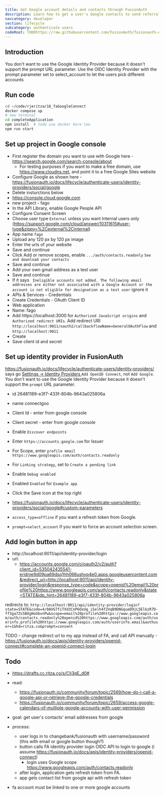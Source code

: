 ```yaml
---
title: Get Google account details and contacts through FusionAuth
description: Learn how to get a user's Google contacts to send referral emails.
navcategory: developer
section: lifecycle
subcategory: authenticate users
codeRoot: TODOhttps://raw.githubusercontent.com/FusionAuth/fusionauth-example-node-sso/main
---
```


## Introduction

You don't want to use the Google Identity Provider because it doesn't support the prompt URL parameter.
Use the OIDC Identity Provider with the prompt parameter set to select_account to let the users pick different accounts

## Run code

```sh
cd ~/code/rjeritza/16_faGoogleConnect
docker compose up
# new terminal
cd completeApplication
npm install  # todo use docker here too
npm run start

```

## Set up project in Google console

- First register the domain you want to use with Google here - https://search.google.com/search-console/about
  - For testing purposes if you want to make a free domain, use https://www.cloudns.net, and point it to a free Google Sites website
- Configure Google as shown here - https://fusionauth.io/docs/lifecycle/authenticate-users/identity-providers/social/google
- Delete insturctions below
- https://console.cloud.google.com
- new project - fago
- In the API Library, enable Google People API
- Configure Consent Screen
- Choose user type `External` unless you want Internal users only (https://support.google.com/cloud/answer/10311615#user-type&zippy=%2Cexternal%2Cinternal)
- App name `fago`
- Upload any 120 px by 120 px image
- Enter the urls of your website
- Save and continue
- Click Add or remove scopes, enable `.../auth/contacts.readonly` `See and download your contacts`
- Save and continue
- Add your own gmail address as a test user
- Save and continue
- If it says ` Ineligible accounts not added. The following email addresses are either not associated with a Google Account or the account is not eligible for designation as a test user` ignore it
- APIs & Services - Credentials
- Create Credentials - OAuth Client ID
- Web application
- Name: fago
- Add https://localhost:3000 for `Authorized JavaScript origins` and `Authorized redirect URIs`. Add redirect URI `http://localhost:9011/oauth2/callbackflowName=GeneralOAuthFlow` and `http://localhost:9011`
- Create
- Save client id and secret

## Set up identity provider in FusionAuth

https://fusionauth.io/docs/lifecycle/authenticate-users/identity-providers/
says go [Settings -> Identity Providers ](http://localhost:9011/admin/identity-provider)
`Add OpenID Connect`, not `Add Google`. You don't want to use the Google Identity Provider because it doesn't support the `prompt` URL parameter.
- id 26481189-e3f7-433f-804b-9643a025806a
- name connectgoo
- Client Id - enter from google console
- Client secret - enter from google console
- Enable `Discover endpoints`
- Enter `https://accounts.google.com` for Issuer
- For Scope, enter `profile email https://www.googleapis.com/auth/contacts.readonly`
- For `Linking strategy`, set to `Create a pending link`
- Enable `Debug enabled`
- Enabled `Enabled` for `Example app`
- Click the Save icon at the top right

- https://fusionauth.io/docs/lifecycle/authenticate-users/identity-providers/social/google#custom-parameters
- `access_type=offline` if you want a refresh token from Google.
- `prompt=select_account` if you want to force an account selection screen.

## Add login button in app

- http://localhost:9011/api/identity-provider/login
- url:
  - https://accounts.google.com/o/oauth2/v2/auth?client_id=535042435541-eridnie9d09pa69dsq1hh066ushvp4e0.apps.googleusercontent.com&redirect_uri=http://localhost:9011/api/identity-provider/login&response_type=code&scope=openid%20email%20profile%20https://www.googleapis.com/auth/contacts.readonly&state=STATE&idp_hint=26481189-e3f7-433f-804b-9643a025806a

redirects to: `http://localhost:9011/api/identity-provider/login?state=STATE&code=4/0AVG7fiTXd3CnP6OxUg_iSelh4f2VqB9DNGqueD9jL5ElbzR7D-ff3ga7Zs5BXgHoUbvnPw&scope=email%20profile%20https://www.googleapis.com/auth/contacts.readonly%20openid%20https://www.googleapis.com/auth/userinfo.profile%20https://www.googleapis.com/auth/userinfo.email&authuser=1&hd=ritza.co&prompt=consent`

TODO - change redirect url to my app instead of FA, and call API manually - https://fusionauth.io/docs/apis/identity-providers/openid-connect#complete-an-openid-connect-login

## Todo


- https://drafts.cc.ritza.co/s/CIi3qE_d0#
- read:
  - https://fusionauth.io/community/forum/topic/2569/how-do-i-call-a-google-api-or-retrieve-the-google-credentials
  - https://fusionauth.io/community/forum/topic/2659/access-google-calendars-of-multiple-google-accounts-with-user-permission

- goal: get user's contacts' email addresses from google
- process:
  - user logs in to changebank/fusionauth with username/password (this with email or google button though?)
  - button calls FA identity provider login OIDC API to login to google (i assume https://fusionauth.io/docs/apis/identity-providers/openid-connect)
    - login uses Google scope https://www.googleapis.com/auth/contacts.readonly
  - after login, application gets refresh token from FA.
  - app gets contact list from google api with refresh token

- fa account must be linked to one or more google accounts